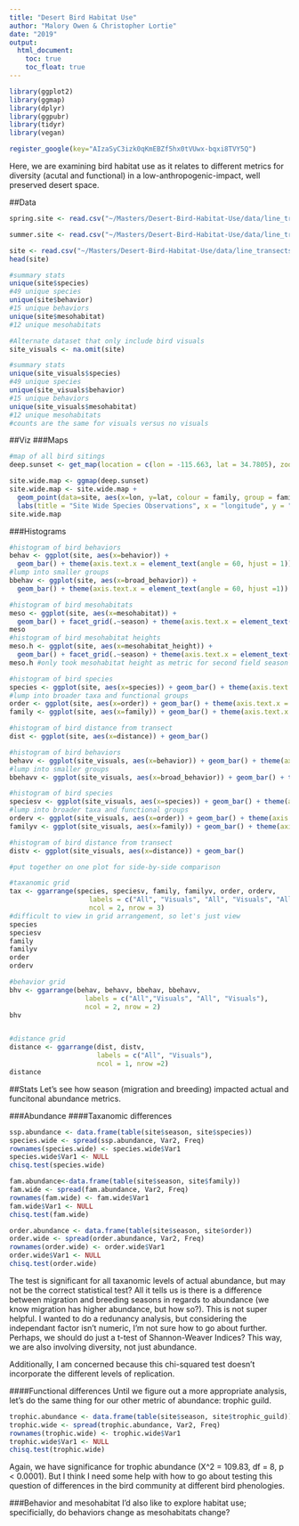 ```yaml
---
title: "Desert Bird Habitat Use"
author: "Malory Owen & Christopher Lortie"
date: "2019"
output:
  html_document:
    toc: true
    toc_float: true
---
```


```r
library(ggplot2)
library(ggmap)
library(dplyr)
library(ggpubr)
library(tidyr)
library(vegan)

register_google(key="AIzaSyC3izk0qKmEBZf5hx0tVUwx-bqxi8TVY5Q")
```

Here, we are examining bird habitat use as it relates to different metrics for diversity (acutal and functional) in a low-anthropogenic-impact, well preserved desert space. 

##Data
```r
spring.site <- read.csv("~/Masters/Desert-Bird-Habitat-Use/data/line_transects_flower.csv")

summer.site <- read.csv("~/Masters/Desert-Bird-Habitat-Use/data/line_transects_fruit.csv")

site <- read.csv("~/Masters/Desert-Bird-Habitat-Use/data/line_transects.csv")
head(site)

#summary stats
unique(site$species)
#49 unique species
unique(site$behavior)
#15 unique behaviors
unique(site$mesohabitat)
#12 unique mesohabitats

#Alternate dataset that only include bird visuals
site_visuals <- na.omit(site)

#summary stats
unique(site_visuals$species)
#49 unique species
unique(site_visuals$behavior)
#15 unique behaviors
unique(site_visuals$mesohabitat)
#12 unique mesohabitats
#counts are the same for visuals versus no visuals
```

##Viz
###Maps
```r
#map of all bird sitings
deep.sunset <- get_map(location = c(lon = -115.663, lat = 34.7805), zoom = 17, color="bw")

site.wide.map <- ggmap(deep.sunset)
site.wide.map <- site.wide.map +
  geom_point(data=site, aes(x=lon, y=lat, colour = family, group = family), alpha = 3/10, size =4) +
  labs(title = "Site Wide Species Observations", x = "longitude", y = "latitude", color = "Family")
site.wide.map
```

###Histograms
```r

#histogram of bird behaviors
behav <- ggplot(site, aes(x=behavior)) + 
  geom_bar() + theme(axis.text.x = element_text(angle = 60, hjust = 1))
#lump into smaller groups 
bbehav <- ggplot(site, aes(x=broad_behavior)) + 
  geom_bar() + theme(axis.text.x = element_text(angle = 60, hjust =1))

#histogram of bird mesohabitats
meso <- ggplot(site, aes(x=mesohabitat)) + 
  geom_bar() + facet_grid(.~season) + theme(axis.text.x = element_text(angle = 60, hjust = 1))
meso
#histogram of bird mesohabitat heights
meso.h <- ggplot(site, aes(x=mesohabitat_height)) + 
  geom_bar() + facet_grid(.~season) + theme(axis.text.x = element_text(angle = 60, hjust = 1))
meso.h #only took mesohabitat height as metric for second field season

#histogram of bird species
species <- ggplot(site, aes(x=species)) + geom_bar() + theme(axis.text.x = element_text(angle = 60, hjust = 1))
#lump into broader taxa and functional groups
order <- ggplot(site, aes(x=order)) + geom_bar() + theme(axis.text.x = element_text(angle = 60, hjust = 1))
family <- ggplot(site, aes(x=family)) + geom_bar() + theme(axis.text.x = element_text(angle = 60, hjust = 1))

#histogram of bird distance from transect
dist <- ggplot(site, aes(x=distance)) + geom_bar() 

#histogram of bird behaviors
behavv <- ggplot(site_visuals, aes(x=behavior)) + geom_bar() + theme(axis.text.x = element_text(angle = 60, hjust = 1))
#lump into smaller groups 
bbehavv <- ggplot(site_visuals, aes(x=broad_behavior)) + geom_bar() + theme(axis.text.x = element_text(angle = 60, hjust =1))

#histogram of bird species
speciesv <- ggplot(site_visuals, aes(x=species)) + geom_bar() + theme(axis.text.x = element_text(angle = 60, hjust = 1))
#lump into broader taxa and functional groups
orderv <- ggplot(site_visuals, aes(x=order)) + geom_bar() + theme(axis.text.x = element_text(angle = 60, hjust = 1))
familyv <- ggplot(site_visuals, aes(x=family)) + geom_bar() + theme(axis.text.x = element_text(angle = 60, hjust = 1))

#histogram of bird distance from transect
distv <- ggplot(site_visuals, aes(x=distance)) + geom_bar() 

#put together on one plot for side-by-side comparison

#taxanomic grid
tax <- ggarrange(species, speciesv, family, familyv, order, orderv,
                    labels = c("All", "Visuals", "All", "Visuals", "All", "Visuals"),
                    ncol = 2, nrow = 3)
#difficult to view in grid arrangement, so let's just view
species
speciesv
family
familyv
order
orderv

#behavior grid
bhv <- ggarrange(behav, behavv, bbehav, bbehavv,
                   labels = c("All","Visuals", "All", "Visuals"),
                   ncol = 2, nrow = 2)
bhv


#distance grid
distance <- ggarrange(dist, distv,
                      labels = c("All", "Visuals"),
                      ncol = 1, nrow =2)
distance

```

##Stats
Let's see how season (migration and breeding) impacted actual and funcitonal abundance metrics.

###Abundance
####Taxanomic differences
```r
ssp.abundance <- data.frame(table(site$season, site$species))
species.wide <- spread(ssp.abundance, Var2, Freq)
rownames(species.wide) <- species.wide$Var1  
species.wide$Var1 <- NULL
chisq.test(species.wide)

fam.abundance<-data.frame(table(site$season, site$family))
fam.wide <- spread(fam.abundance, Var2, Freq)
rownames(fam.wide) <- fam.wide$Var1
fam.wide$Var1 <- NULL
chisq.test(fam.wide)

order.abundance <- data.frame(table(site$season, site$order))
order.wide <- spread(order.abundance, Var2, Freq)
rownames(order.wide) <- order.wide$Var1
order.wide$Var1 <- NULL
chisq.test(order.wide)
```
The test is significant for all taxanomic levels of actual abundance, but may not be the correct statistical test? All it tells us is there is a difference between migration and breeding seasons in regards to abundance (we know migration has higher abundance, but how so?). This is not super helpful. I wanted to do a redunancy analysis, but considering the independant factor isn't numeric, I'm not sure how to go about further. Perhaps, we should do just a t-test of Shannon-Weaver Indices? This way, we are also involving diversity, not just abundance.

Additionally, I am concerned because this chi-squared test doesn't incorporate the different levels of replication.

####Functional differences
Until we figure out a more appropriate analysis, let's do the same thing for our other metric of abundance: trophic guild. 

```r
trophic.abundance <- data.frame(table(site$season, site$trophic_guild))
trophic.wide <- spread(trophic.abundance, Var2, Freq)
rownames(trophic.wide) <- trophic.wide$Var1  
trophic.wide$Var1 <- NULL
chisq.test(trophic.wide)

```
Again, we have significance for trophic abundance (X^2 = 109.83, df = 8, p < 0.0001). But I think I need some help with how to go about testing this question of differences in the bird community at different bird phenologies.

###Behavior and mesohabitat 
I'd also like to explore habitat use; specificially, do behaviors change as mesohabitats change? 
```r

```

